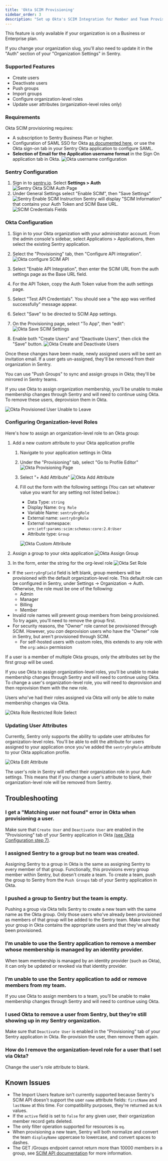 ```yaml
---
title: 'Okta SCIM Provisioning'
sidebar_order: 3
description: "Set up Okta's SCIM Integration for Member and Team Provisioning"
---
```


<Note>

This feature is only available if your organization is on a Business or Enterprise plan.

</Note>

<Alert level="warning">

If you change your organization slug, you'll also need to update it in the "Auth" section of your "Organization Settings" in Sentry.

</Alert>

### Supported Features

- Create users
- Deactivate users
- Push groups
- Import groups
- Configure organization-level roles
- Update user attributes (organization-level roles only)

### Requirements

Okta SCIM provisioning requires:

- A subscription to Sentry Business Plan or higher.
- Configuration of SAML SSO for Okta [as documented here](/product/accounts/sso/okta-sso/), or use the Okta sign-on tab in your Sentry Okta application to configure SAML.
- **Selection of Email for the Application username format** in the Sign On application tab in Okta.
  ![Okta username configuration](scim-username-config.png)

### Sentry Configuration

1. Sign in to [sentry.io](https://sentry.io). Select **Settings > Auth**
   ![Sentry Okta SCIM Auth Page](../scim-settings-auth.png)
1. Under General Settings select "Enable SCIM", then "Save Settings"
   ![Sentry Enable SCIM Instruction](../scim-enable-sentry.png)
   Sentry will display "SCIM Information" that contains your Auth Token and SCIM Base URL.
   ![SCIM Credentials Fields](../scim-sentry-fields.png)

### Okta Configuration

1. Sign in to your Okta organization with your administrator account. From the admin console's sidebar, select Applications > Applications, then select the existing Sentry application.

2. Select the "Provisioning" tab, then "Configure API integration".
   ![Okta configure SCIM API](scim-okta-configure.png)

3. Select "Enable API Integration", then enter the SCIM URL from the auth settings page as the Base URL field.

4. For the API Token, copy the Auth Token value from the auth settings page.

5. Select "Test API Credentials". You should see a "the app was verified successfully" message appear.

6. Select "Save" to be directed to SCIM App settings.

7. On the Provisioning page, select "To App", then "edit":
   ![Okta Save SCIM Settings](scim-okta-edit.png)

8. Enable both "Create Users" and "Deactivate Users", then click the "Save" button.
   ![Okta Create and Deactivate Users](okta-user-sync.png)

Once these changes have been made, newly assigned users will be sent an invitation email. If a user gets un-assigned, they'll be removed from their organization in Sentry.

You can use "Push Groups" to sync and assign groups in Okta; they'll be mirrored in Sentry teams.

<Alert level="note">

If you use Okta to assign organization membership, you’ll be unable to make membership changes through Sentry and will need to continue using Okta. To remove these users, deprovision them in Okta.

</Alert>

![Okta Provisioned User Unable to Leave](./okta-provisioned-unable-to-leave.png)

### Configuring Organization-level Roles

Here's how to assign an organization-level role to an Okta group:

1.  Add a new custom attribute to your Okta application profile

    1. Navigate to your application settings in Okta

    2. Under the "Provisioning" tab, select "Go to Profile Editor"
       ![Okta Provisioning Page](okta-go-to-profile.png)

    3. Select "+ Add Attribute"
       ![Okta Add Attribute](okta-add-attribute.png)

    4. Fill out the form with the following settings (You can set whatever value you want for any setting not listed below.):

       - Data Type: `string`
       - Display Name: `Org Role`
       - Variable Name: `sentryOrgRole`
       - External name: `sentryOrgRole`
       - External namespace: `urn:ietf:params:scim:schemas:core:2.0:User`
       - Attribute type: `Group`

       ![Okta Custom Attribute](./okta-custom-attribute-values.png)

2.  Assign a group to your okta application
    ![Okta Assign Group](okta-assign-group.png)

3.  In the form, enter the string for the org-level role
    ![Okta Set Role](okta-set-group-attribute.png)

- If the `sentryOrgField` field is left blank, group members will be provisioned with the default organization-level role. This default role can be configured in Sentry, under Settings -> Organization -> Auth. Otherwise, the role must be one of the following:
  - Admin
  - Manager
  - Billing
  - Member
- Invalid role names will prevent group members from being provisioned. To try again, you'll need to remove the group first.
- For security reasons, the "Owner" role cannot be provisioned through SCIM. However, you <i>can</i> deprovision users who have the "Owner" role in Sentry, but aren't provisioned through SCIM.
  - For self-hosted users with custom roles, this extends to any role with the `org:admin` permission

<Alert level="note">

If a user is a member of multiple Okta groups, only the attributes set by the first group will be used.

</Alert>

<Alert level="note">

If you use Okta to assign organization-level roles, you’ll be unable to make membership changes through Sentry and will need to continue using Okta. To change a user's organization-level role, you will need to deprovision and then reprovision them with the new role.

</Alert>

Users who've had their roles assigned via Okta will only be able to make membership changes via Okta.

![Okta Role Restricted Role Select](./okta-role-restricted-sentry-role-select.png)

### Updating User Attributes

Currently, Sentry only supports the ability to update user attributes for organization-level roles. You'll be able to edit the attribute for users assigned to your application once you've added the `sentryOrgRole` attribute to your Okta application profile.

![Okta Edit Attribute](okta-edit-sentryOrgRole-attribute.png)

The user's role in Sentry will reflect their organization role in your Auth settings. This means that if you change a user's attribute to blank, their organization-level role will be removed from Sentry.

## Troubleshooting

### I get a "Matching user not found" error in Okta when provisioning a user.

Make sure that `Create User` and `Deactivate User` are enabled in the "Provisioning" tab of your Sentry application in Okta [(see Okta Configuration step 7)](#okta-configuration).

### I assigned Sentry to a group but no team was created.

Assigning Sentry to a group in Okta is the same as assigning Sentry to every member of that group. Functionally, this
provisions every group member within Sentry, but doesn't create a team. To create a team, push the group to Sentry from the `Push Groups` tab of your Sentry application in Okta.

### I pushed a group to Sentry but the team is empty.

Pushing a group via Okta tells Sentry to create a new team with the same name as the Okta group. Only those users who've already been provisioned as members of that group will be added to the Sentry team. Make sure that your group in Okta contains the appropriate users and that they've already been provisioned.

### I’m unable to use the Sentry application to remove a member whose membership is managed by an identity provider.

When team membership is managed by an identity provider (such as Okta), it can only be updated or revoked via that identity provider.

### I’m unable to use the Sentry application to add or remove members from my team.

If you use Okta to assign members to a team, you’ll be unable to make membership changes through Sentry and will need to continue using Okta.

### I used Okta to remove a user from Sentry, but they’re still showing up in my Sentry organization.

Make sure that `Deactivate User` is enabled in the "Provisioning" tab of your Sentry application in Okta. Re-provision the user, then remove them again.

### How do I remove the organization-level role for a user that I set via Okta?

Change the user's role attribute to blank.

## Known Issues

- The Import Users feature isn't currently supported because Sentry's SCIM API doesn't support the user `name` attribute fields: `firstName` and `lastName` at this time. For compatibility purposes, they're returned as `N/A` values.
- If the `active` field is set to `false` for any given user, their organization member record gets deleted.
- The only filter operation supported for resources is `eq`.
- When provisioning a new team, Sentry will both normalize and convert the team `displayName` uppercase to lowercase, and convert spaces to dashes.
- The GET /Groups endpoint cannot return more than 10000 members in a group, see [SCIM API documentation](/api/scim/) for more information.
